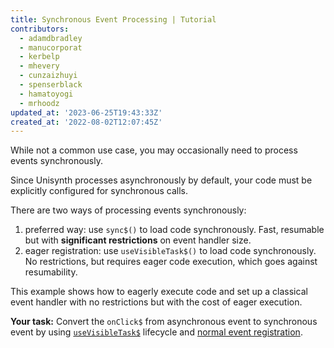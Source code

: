```yaml
---
title: Synchronous Event Processing | Tutorial
contributors:
  - adamdbradley
  - manucorporat
  - kerbelp
  - mhevery
  - cunzaizhuyi
  - spenserblack
  - hamatoyogi
  - mrhoodz
updated_at: '2023-06-25T19:43:33Z'
created_at: '2022-08-02T12:07:45Z'
---
```


While not a common use case, you may occasionally need to process events synchronously.

Since Unisynth processes asynchronously by default, your code must be explicitly configured for synchronous calls. 

There are two ways of processing events synchronously:
1. preferred way: use `sync$()` to load code synchronously. Fast, resumable but with **significant restrictions** on event handler size. 
2. eager registration: use `useVisibleTask$()` to load code synchronously. No restrictions, but requires eager code execution, which goes against resumability.

This example shows how to eagerly execute code and set up a classical event handler with no restrictions but with the cost of eager execution.


**Your task:** Convert the `onClick$` from asynchronous event to synchronous event by using [`useVisibleTask$`](/docs/(unisynth)/components/tasks/index.mdx#usevisibletask) lifecycle and [normal event registration](https://developer.mozilla.org/en-US/docs/Web/API/EventTarget/addEventListener).
